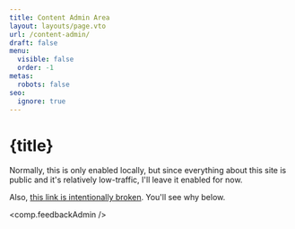 ```yaml
---
title: Content Admin Area
layout: layouts/page.vto
url: /content-admin/
draft: false
menu:
  visible: false
  order: -1
metas:
  robots: false
seo:
  ignore: true
---
```


<h1>{title}</h1>

Normally, this is only enabled locally, but since everything about this site is 
public and it's relatively low-traffic, I'll leave it enabled for now.

Also, [this link is intentionally broken](https://localhost/foo.com). You'll see 
why below.

<comp.feedbackAdmin />